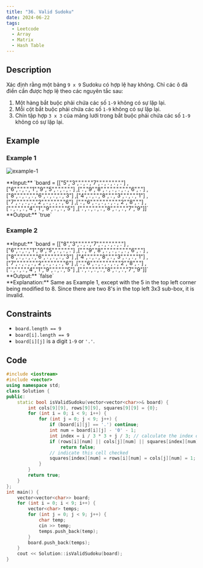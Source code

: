 ```yaml
---
title: "36. Valid Sudoku"
date: 2024-06-22
tags: 
  - Leetcode
  - Array
  - Matrix
  - Hash Table
---
```

## Description

Xác định rằng một bảng `9 x 9` Sudoku có hợp lệ hay không. Chỉ các ô đã điền cần được hợp lệ theo các nguyên tắc sau:

1. Một hàng bắt buộc phải chứa các số `1-9` không có sự lặp lại.
2. Mỗi cột bắt buộc phải chứa các số `1-9` không có sự lặp lại.
3. Chín tập hợp `3 x 3` của mảng lưới trong bắt buộc phải chứa các số `1-9` không có sự lặp lại.



## Example

### Example 1

![example-1](https://upload.wikimedia.org/wikipedia/commons/thumb/f/ff/Sudoku-by-L2G-20050714.svg/250px-Sudoku-by-L2G-20050714.svg.png)

<block>
**Input:** `board = 
[["5","3",".",".","7",".",".",".","."]
,["6",".",".","1","9","5",".",".","."]
,[".","9","8",".",".",".",".","6","."]
,["8",".",".",".","6",".",".",".","3"]
,["4",".",".","8",".","3",".",".","1"]
,["7",".",".",".","2",".",".",".","6"]
,[".","6",".",".",".",".","2","8","."]
,[".",".",".","4","1","9",".",".","5"]
,[".",".",".",".","8",".",".","7","9"]]`
<br/>**Output:** `true`
</block>

### Example 2

<block> 
**Input:** `board = 
[["8","3",".",".","7",".",".",".","."]
,["6",".",".","1","9","5",".",".","."]
,[".","9","8",".",".",".",".","6","."]
,["8",".",".",".","6",".",".",".","3"]
,["4",".",".","8",".","3",".",".","1"]
,["7",".",".",".","2",".",".",".","6"]
,[".","6",".",".",".",".","2","8","."]
,[".",".",".","4","1","9",".",".","5"]
,[".",".",".",".","8",".",".","7","9"]]`
<br/> **Output:** `false`
<br/> **Explanation:** Same as Example 1, except with the 5 in the top left corner being modified to 8. Since there are two 8's in the top left 3x3 sub-box, it is invalid.
</block>

## Constraints

- `board.length == 9`
- `board[i].length == 9`
- `board[i][j]` is a digit `1-9` or  `'.'`.

## Code

```c++
#include <iostream>
#include <vector>
using namespace std;
class Solution {
public:
    static bool isValidSudoku(vector<vector<char>>& board) {
        int cols[9][9], rows[9][9], squares[9][9] = {0};
        for (int i = 0; i < 9; i++) {
            for (int j = 0; j < 9; j++) {
                if (board[i][j] == '.') continue;
                int num = board[i][j] - '0' - 1;
                int index = i / 3 * 3 + j / 3; // calculate the index of sub-box for this cell 
                if (rows[i][num] || cols[j][num] || squares[index][num])
                    return false;
                // indicate this cell checked
                squares[index][num] = rows[i][num] = cols[j][num] = 1;
            }
        }
        return true;
    }
};
int main() {
    vector<vector<char>> board;
    for (int i = 0; i < 9; i++) {
        vector<char> temps;
        for (int j = 0; j < 9; j++) {
            char temp;
            cin >> temp;
            temps.push_back(temp);
        }
        board.push_back(temps);
    }
    cout << Solution::isValidSudoku(board);
}
```
